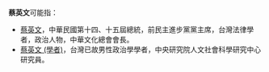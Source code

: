 '''蔡英文'''可能指：
* [[蔡英文|蔡英文]]，中華民國第十四、十五屆總統，前民主進步黨黨主席，台灣法律學者，政治人物，中華文化總會會長。
* [[蔡英文_(學者)|蔡英文 (學者)]]，台灣已故男性政治學學者，中央研究院人文社會科學研究中心研究員。
{{Disambiguation|E|cat=三字蔡姓人名消歧義}}